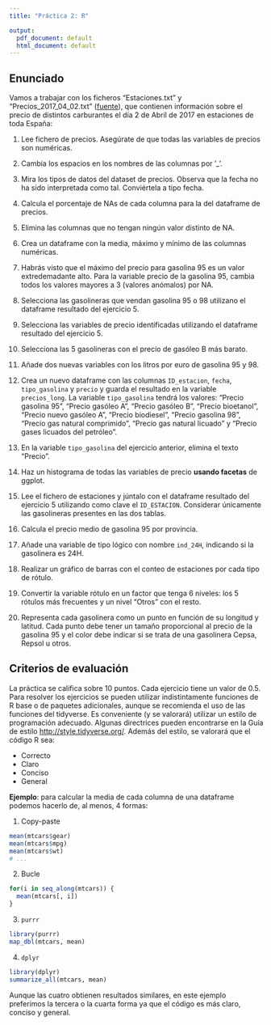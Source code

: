 ```yaml
---
title: "Práctica 2: R"

output:
  pdf_document: default
  html_document: default
---
```


## Enunciado

Vamos a trabajar con los ficheros "Estaciones.txt" y "Precios_2017_04_02.txt" ([fuente](https://geoportalgasolineras.es/#/Descargas)), que contienen información sobre el precio de distintos carburantes el día 2 de Abril de 2017 en estaciones de toda España:

  1. Lee fichero de precios. Asegúrate de que todas las variables de precios son numéricas.
  
  2. Cambia los espacios en los nombres de las columnas por '_'.
  
  3. Mira los tipos de datos del dataset de precios. Observa que la fecha no ha sido interpretada como tal. Conviértela a tipo fecha.
  
  4. Calcula el porcentaje de NAs de cada columna para la del dataframe de precios.
  
  5. Elimina las columnas que no tengan ningún valor distinto de NA.
  
  6. Crea un dataframe con la media, máximo y mínimo de las columnas numéricas.
  
  7. Habrás visto que el máximo del precio para gasolina 95 es un valor extredemadante alto. Para la variable precio de la gasolina 95, cambia todos los valores mayores a 3 (valores anómalos) por NA.
  
  8. Selecciona las gasolineras que vendan gasolina 95 o 98 utilizano el dataframe resultado del ejercicio 5.
  
  9. Selecciona las variables de precio identificadas utilizando el dataframe resultado del ejercicio 5.
  
  10. Selecciona las 5 gasolineras con el precio de gasóleo B más barato.
  
  11. Añade dos nuevas variables con los litros por euro de gasolina 95 y 98.
  
  12. Crea un nuevo dataframe con las columnas `ID_estacion`, `fecha`, `tipo_gasolina` y `precio` y guarda el resultado en la variable `precios_long`. La variable `tipo_gasolina` tendrá los valores: "Precio gasolina 95", "Precio gasóleo A", "Precio gasóleo B", "Precio bioetanol", "Precio nuevo gasóleo A", "Precio biodiesel", "Precio gasolina 98", "Precio gas natural comprimido", "Precio gas natural licuado" y "Precio gases licuados del petróleo".
  
  13. En la variable `tipo_gasolina` del ejercicio anterior, elimina el texto "Precio ".
  
  14. Haz un histograma de todas las variables de precio **usando facetas** de ggplot.
  
  15. Lee el fichero de estaciones y júntalo con el dataframe resultado del ejercicio 5 utilizando como clave el `ID_ESTACION`. Considerar únicamente las gasolineras presentes en las dos tablas.
  
  16. Calcula el precio medio de gasolina 95 por provincia.
  
  17. Añade una variable de tipo lógico con nombre `ind_24H`, indicando si la gasolinera es 24H.
  
  18. Realizar un gráfico de barras con el conteo de estaciones por cada tipo de rótulo.
  
  19. Convertir la variable rótulo en un factor que tenga 6 niveles: los 5 rótulos más frecuentes y un nivel "Otros" con el resto. 
  
  20. Representa cada gasolinera como un punto en función de su longitud y latitud. Cada punto debe tener un tamaño proporcional al precio de la gasolina 95 y el color debe indicar si se trata de una gasolinera Cepsa, Repsol u otros.


## Criterios de evaluación 

La práctica se califica sobre 10 puntos. Cada ejercicio tiene un valor de 0.5. Para resolver los ejercicios se pueden utilizar indistintamente funciones de R base o de paquetes adicionales, aunque se recomienda el uso de las funciones del tidyverse. Es conveniente (y se valorará) utilizar un estilo de programación adecuado. Algunas directrices pueden encontrarse en la Guía de
estilo [http://style.tidyverse.org/](http://style.tidyverse.org/). Además del estilo, se valorará que el código R sea:

  * Correcto
  * Claro
  * Conciso
  * General

**Ejemplo**: para calcular la media de cada columna de una dataframe podemos hacerlo de, al menos, 4 formas:

  1. Copy-paste
```r
mean(mtcars$gear)
mean(mtcars$mpg)
mean(mtcars$wt)
# ...
```

  2. Bucle
```r
for(i in seq_along(mtcars)) {
  mean(mtcars[, i])
}
```

  3. `purrr`
```r
library(purrr)
map_dbl(mtcars, mean)
```

  4. `dplyr`
```r
library(dplyr)
summarize_all(mtcars, mean)
```

Aunque las cuatro obtienen resultados similares, en este ejemplo preferimos la tercera o la cuarta forma ya que el código es más claro, conciso y general.

